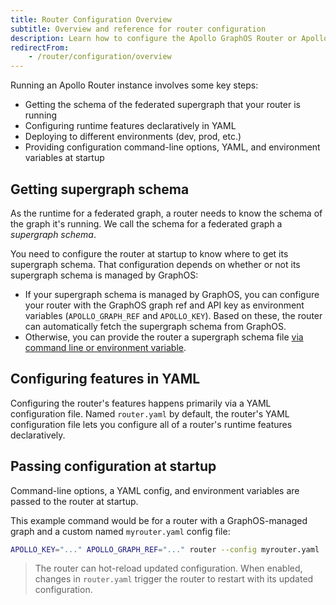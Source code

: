```yaml
---
title: Router Configuration Overview
subtitle: Overview and reference for router configuration
description: Learn how to configure the Apollo GraphOS Router or Apollo Router Core with environment variables, command-line options and commands, and YAML configuration files.
redirectFrom:
    - /router/configuration/overview 
---
```


Running an Apollo Router instance involves some key steps:
- Getting the schema of the federated supergraph that your router is running
- Configuring runtime features declaratively in YAML
- Deploying to different environments (dev, prod, etc.)
- Providing configuration command-line options, YAML, and environment variables at startup

## Getting supergraph schema

As the runtime for a federated graph, a router needs to know the schema of the graph it's running. We call the schema for a federated graph a _supergraph schema_. 

You need to configure the router at startup to know where to get its supergraph schema. That configuration depends on whether or not its supergraph schema is managed by GraphOS:

- If your supergraph schema is managed by GraphOS, you can configure your router with the GraphOS graph ref and API key as environment variables (`APOLLO_GRAPH_REF` and `APOLLO_KEY`). Based on these, the router can automatically fetch the supergraph schema from GraphOS.
- Otherwise, you can provide the router a supergraph schema file [via command line or environment variable](/graphos/routing/configuration/cli#-s----supergraph).

## Configuring features in YAML

Configuring the router's features happens primarily via a YAML configuration file. Named `router.yaml` by default, the router's YAML configuration file lets you configure all of a router's runtime features declaratively. 

## Passing configuration at startup

Command-line options, a YAML config, and environment variables are passed to the router at startup. 

This example command would be for a router with a GraphOS-managed graph and a custom named `myrouter.yaml` config file:

```bash showLineNumbers=false
APOLLO_KEY="..." APOLLO_GRAPH_REF="..." router --config myrouter.yaml
```

> The router can hot-reload updated configuration. When enabled, changes in `router.yaml` trigger the router to restart with its updated configuration.

